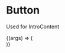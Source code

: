 
<Meta title='Components/Intro Content' component={IntroContent} />

# Button

Used for IntroContent

<Canvas>
  <Story
    name='Details'
    args={{
      mainTitle: 'Hi There my name is',
      accentMainTitle: ' Danielle',
      subTitle: 'Front End Developer',
    }}
  >
    {(args) => (
      <div style={{ width: '100%', height: '100%', backgroundColor: 'black' }}>
        <IntroContent {...args} />
      </div>
    )}
  </Story>
</Canvas>

